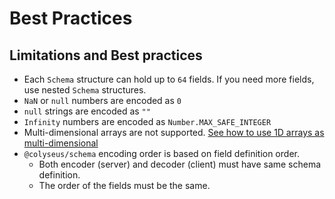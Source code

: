 # Best Practices

## Limitations and Best practices

- Each `Schema` structure can hold up to `64` fields. If you need more fields, use nested `Schema` structures.
- `NaN` or `null` numbers are encoded as `0`
- `null` strings are encoded as `""`
- `Infinity` numbers are encoded as `Number.MAX_SAFE_INTEGER`
- Multi-dimensional arrays are not supported. [See how to use 1D arrays as multi-dimensional](https://softwareengineering.stackexchange.com/questions/212808/treating-a-1d-data-structure-as-2d-grid/212813#212813)
- `@colyseus/schema` encoding order is based on field definition order.
    - Both encoder (server) and decoder (client) must have same schema definition.
    - The order of the fields must be the same.

